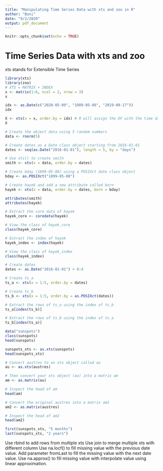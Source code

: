 ```yaml
---
title: "Manipulating Time Series Data with xts and zoo in R"
author: "Boni"
date: "9/2/2020"
output: pdf_document
---
```


```r
knitr::opts_chunk$set(echo = TRUE)
```

# Time Series Data with xts and zoo
xts stands for Extensible Time Series

```r
library(xts)
library(zoo)
# XTS = MATRIX + INDEX
x <- matrix(1:6, ncol = 2, nrow = 3)
x

idx <- as.Date(c("2020-05-09", "1989-05-09", "2019-09-17"))
idx

X <- xts(x = x, order.by = idx) # R will assign the DF with the time data, and reorder the DF based on the date assigned to it.
X
```

```r
# Create the object data using 5 random numbers
data <- rnorm(5)

# Create dates as a Date class object starting from 2016-01-01
dates <- seq(as.Date("2016-01-01"), length = 5, by = "days")

# Use xts() to create smith
smith <- xts(x = data, order.by = dates)

# Create bday (1899-05-08) using a POSIXct date class object
bday <- as.POSIXct("1899-05-08")

# Create hayek and add a new attribute called born
hayek <- xts(x = data, order.by = dates, born = bday)

attributes(smith)
attributes(hayek)
```
```r
# Extract the core data of hayek
hayek_core <- coredata(hayek)

# View the class of hayek_core
class(hayek_core)

# Extract the index of hayek
hayek_index <- index(hayek)

# View the class of hayek_index
class(hayek_index)
```

```r
# Create dates
dates <- as.Date("2016-01-01") + 0:4

# Create ts_a
ts_a <- xts(x = 1:5, order.by = dates)

# Create ts_b
ts_b <- xts(x = 1:5, order.by = as.POSIXct(dates))

# Extract the rows of ts_a using the index of ts_b
ts_a[index(ts_b)]

# Extract the rows of ts_b using the index of ts_a
ts_b[index(ts_a)]
```

```r
data("sunspots")
class(sunspots)
head(sunspots)

sunspots_xts <- as.xts(sunspots)
head(sunspots_xts)
```

```r
# Convert austres to an xts object called au
au <- as.xts(austres)

# Then convert your xts object (au) into a matrix am
am <- as.matrix(au)

# Inspect the head of am
head(am)

# Convert the original austres into a matrix am2
am2 <- as.matrix(austres)

# Inspect the head of am2
head(am2)

```
```r
first(sunspots_xts, "5 months")
last(sunspots_xts, "2 years")
```

Use rbind to add rows from multiple xts
Use join to merge multiple xts with different column
Use na.locf() to fill missing value with the previous date value. Add parameter fromLast to fill the missing value with the next date value.
Use na.approx() to fill missing value with interpolate value using linear approximation.